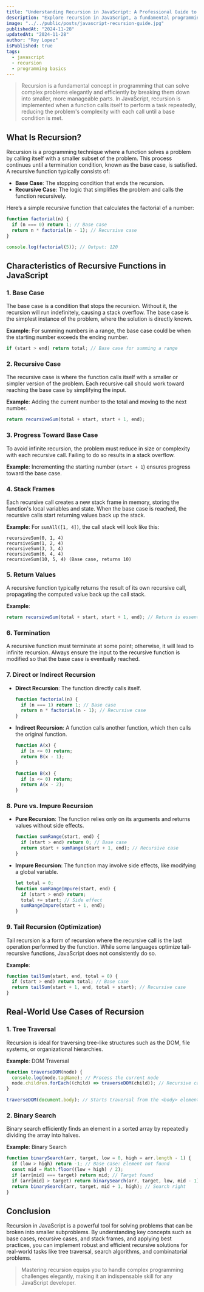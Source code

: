 ```yaml
---
title: "Understanding Recursion in JavaScript: A Professional Guide to Coding Basics"
description: "Explore recursion in JavaScript, a fundamental programming concept, with this comprehensive guide. Learn about base cases, stack frames, termination, and real-world use cases to enhance your coding skills."
image: "../../public/posts/javascript-recursion-guide.jpg"
publishedAt: "2024-11-28"
updatedAt: "2024-11-28"
author: "Roy Lopez"
isPublished: true
tags:
  - javascript
  - recursion
  - programming basics
---
```


> Recursion is a fundamental concept in programming that can solve complex problems elegantly and efficiently by breaking them down into smaller, more manageable parts. In JavaScript, recursion is implemented when a function calls itself to perform a task repeatedly, reducing the problem's complexity with each call until a base condition is met.

## What Is Recursion?

Recursion is a programming technique where a function solves a problem by calling itself with a smaller subset of the problem. This process continues until a termination condition, known as the base case, is satisfied. A recursive function typically consists of:

- **Base Case**: The stopping condition that ends the recursion.
- **Recursive Case**: The logic that simplifies the problem and calls the function recursively.

Here’s a simple recursive function that calculates the factorial of a number:

```javascript
function factorial(n) {
  if (n === 0) return 1; // Base case
  return n * factorial(n - 1); // Recursive case
}

console.log(factorial(5)); // Output: 120
```

## Characteristics of Recursive Functions in JavaScript

### 1. Base Case

The base case is a condition that stops the recursion. Without it, the recursion will run indefinitely, causing a stack overflow. The base case is the simplest instance of the problem, where the solution is directly known.

**Example**: For summing numbers in a range, the base case could be when the starting number exceeds the ending number.

```javascript
if (start > end) return total; // Base case for summing a range
```

### 2. Recursive Case

The recursive case is where the function calls itself with a smaller or simpler version of the problem. Each recursive call should work toward reaching the base case by simplifying the input.

**Example**: Adding the current number to the total and moving to the next number.

```javascript
return recursiveSum(total + start, start + 1, end);
```

### 3. Progress Toward Base Case

To avoid infinite recursion, the problem must reduce in size or complexity with each recursive call. Failing to do so results in a stack overflow.

**Example**: Incrementing the starting number (`start + 1`) ensures progress toward the base case.

### 4. Stack Frames

Each recursive call creates a new stack frame in memory, storing the function's local variables and state. When the base case is reached, the recursive calls start returning values back up the stack.

**Example**: For `sumAll([1, 4])`, the call stack will look like this:

```plaintext
recursiveSum(0, 1, 4)
recursiveSum(1, 2, 4)
recursiveSum(3, 3, 4)
recursiveSum(6, 4, 4)
recursiveSum(10, 5, 4) (Base case, returns 10)
```

### 5. Return Values

A recursive function typically returns the result of its own recursive call, propagating the computed value back up the call stack.

**Example**:

```javascript
return recursiveSum(total + start, start + 1, end); // Return is essential
```

### 6. Termination

A recursive function must terminate at some point; otherwise, it will lead to infinite recursion. Always ensure the input to the recursive function is modified so that the base case is eventually reached.

### 7. Direct or Indirect Recursion

- **Direct Recursion**: The function directly calls itself.

  ```javascript
  function factorial(n) {
    if (n === 1) return 1; // Base case
    return n * factorial(n - 1); // Recursive case
  }
  ```

- **Indirect Recursion**: A function calls another function, which then calls the original function.

  ```javascript
  function A(x) {
    if (x <= 0) return;
    return B(x - 1);
  }

  function B(x) {
    if (x <= 0) return;
    return A(x - 2);
  }
  ```

### 8. Pure vs. Impure Recursion

- **Pure Recursion**: The function relies only on its arguments and returns values without side effects.

  ```javascript
  function sumRange(start, end) {
    if (start > end) return 0; // Base case
    return start + sumRange(start + 1, end); // Recursive case
  }
  ```

- **Impure Recursion**: The function may involve side effects, like modifying a global variable.

  ```javascript
  let total = 0;
  function sumRangeImpure(start, end) {
    if (start > end) return;
    total += start; // Side effect
    sumRangeImpure(start + 1, end);
  }
  ```

### 9. Tail Recursion (Optimization)

Tail recursion is a form of recursion where the recursive call is the last operation performed by the function. While some languages optimize tail-recursive functions, JavaScript does not consistently do so.

**Example**:

```javascript
function tailSum(start, end, total = 0) {
  if (start > end) return total; // Base case
  return tailSum(start + 1, end, total + start); // Recursive case
}
```

## Real-World Use Cases of Recursion

### 1. Tree Traversal

Recursion is ideal for traversing tree-like structures such as the DOM, file systems, or organizational hierarchies.

**Example**: DOM Traversal

```javascript
function traverseDOM(node) {
  console.log(node.tagName); // Process the current node
  node.children.forEach((child) => traverseDOM(child)); // Recursive call
}

traverseDOM(document.body); // Starts traversal from the <body> element
```

### 2. Binary Search

Binary search efficiently finds an element in a sorted array by repeatedly dividing the array into halves.

**Example**: Binary Search

```javascript
function binarySearch(arr, target, low = 0, high = arr.length - 1) {
  if (low > high) return -1; // Base case: Element not found
  const mid = Math.floor((low + high) / 2);
  if (arr[mid] === target) return mid; // Target found
  if (arr[mid] > target) return binarySearch(arr, target, low, mid - 1); // Search left
  return binarySearch(arr, target, mid + 1, high); // Search right
}
```

## Conclusion

Recursion in JavaScript is a powerful tool for solving problems that can be broken into smaller subproblems. By understanding key concepts such as base cases, recursive cases, and stack frames, and applying best practices, you can implement robust and efficient recursive solutions for real-world tasks like tree traversal, search algorithms, and combinatorial problems.

> Mastering recursion equips you to handle complex programming challenges elegantly, making it an indispensable skill for any JavaScript developer.

